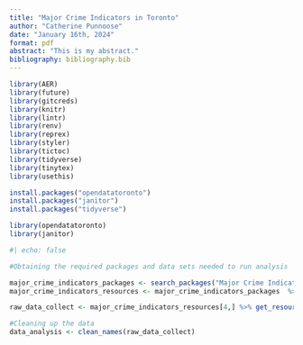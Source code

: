 ```yaml
---
title: "Major Crime Indicators in Toronto"
author: "Catherine Punnoose"
date: "January 16th, 2024"
format: pdf
abstract: "This is my abstract."
bibliography: bibliography.bib
---
```



```r
library(AER)
library(future)
library(gitcreds)
library(knitr)
library(lintr)
library(renv)
library(reprex)
library(styler)
library(tictoc)
library(tidyverse)
library(tinytex)
library(usethis)

install.packages("opendatatoronto")
install.packages("janitor")
install.packages("tidyverse")

library(opendatatoronto)
library(janitor)

```



```r
#| echo: false

#Obtaining the required packages and data sets needed to run analysis

major_crime_indicators_packages <- search_packages("Major Crime Indicators")
major_crime_indicators_resources <- major_crime_indicators_packages  %>% list_package_resources()

raw_data_collect <- major_crime_indicators_resources[4,] %>% get_resource()

#Cleaning up the data
data_analysis <- clean_names(raw_data_collect)

```
